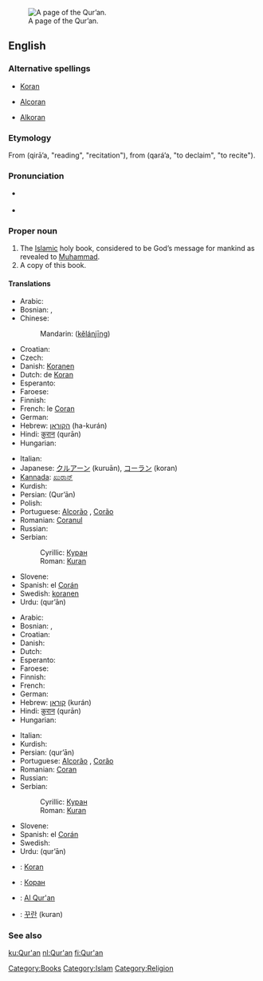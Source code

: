 [[Image:AndalusQuran.JPG|thumb|right|A page of the Qur’an.]]
==English==

===Alternative spellings===
* [[Koran]]
* {{italbrac|obsolete}} [[Alcoran]]
* {{italbrac|obsolete}} [[Alkoran]]

===Etymology===
From {{Ar.}} {{Arab|[[قراءة]]}} (qirā’a, "reading", "recitation"), from {{Arab|[[قرأ]]}} (qará’a, "to declaim", "to recite").

===Pronunciation===
* {{a|US}} {{IPA|/kəˈrɑn/}}
* {{rhymes|ran}}

===Proper noun===
{{en-proper noun}}

# The [[Islamic]] holy book, considered to be God’s message for mankind as revealed to [[Muhammad]].
# A copy of this book.

====Translations====
{{trans-top|the Islamic holy book}}
* Arabic: {{Arab|[[القرآن|القُرْآن]]}} {{IPAchar|(al-qur’ān)}}
* Bosnian: {{t-|bs|Kuran|m}}, {{t-|bs|Kur'an|m}}
* Chinese:
*: Mandarin: {{zh-ts|[[可蘭]][[經]]|[[可兰]][[经]]}} ([[kě]][[lán]][[jīng]])
* Croatian: {{t-|hr|Kuran|m}}
* Czech: {{t-|cs|Korán|m}}
* Danish: [[Koranen]] {{c}}
* Dutch: de [[Koran]] {{m}}
* Esperanto: {{t-|eo|Korano|xs=Esperanto}}
* Faroese: {{t-|fo|Koranin|f|xs=Faroese}}
* Finnish: {{t+|fi|Koraani}}
* French: le [[Coran]] {{m}}
* German: {{t+|de|Koran|m}}
* Hebrew: [[הקוראן]] (ha-kurán)
* Hindi: [[क़ुरान]] (qurān)
* Hungarian: {{t-|hu|Korán}}
{{trans-mid}}
* Italian: {{t+|it|corano|m}}
* Japanese: [[クルアーン]] (kuruān), [[コーラン]] (koran)
* [[Kannada]]: [[ಖುರಾನ್]]
* Kurdish: {{KUchar|[[قرعان]]}}
* Persian: {{fa-Arab|[[قرآن]]}} (Qur’ān)
* Polish: {{t+|pl|Koran|m}}
* Portuguese: [[Alcorão]] {{m}}, [[Corão]] {{m}}
* Romanian: [[Coranul]]
* Russian: {{t-|ru|Коран|m|tr=Korán|sc=Cyrl}}
* Serbian:
*: Cyrillic: [[Куран#Serbian|Куран]] {{m}}
*: Roman: [[Kuran#Serbian|Kuran]] {{m}}
* Slovene: {{t+|sl|Koran|m}}
* Spanish: el [[Corán]] {{m}}
* Swedish: [[koranen]]
* Urdu: {{ur-Arab|[[قرآن]]}} (qur’ān)
{{trans-bottom}}

{{trans-top|copy of this book}}
* Arabic: {{Arab|[[القرآن|القُرْآن]]}} {{IPAchar|(al-qur’ān)}}
* Bosnian: {{t-|bs|Kuran|m}}, {{t-|bs|Kur'an|m}}
* Croatian: {{t-|hr|Kuran|m}}
* Danish: {{t-|da|Koran|c}}
* Dutch: {{t+|nl|koran|m}}
* Esperanto: {{t-|eo|Korano|xs=Esperanto}}
* Faroese: {{t-|fo|koran|f|xs=Faroese}}
* Finnish: {{t+|fi|Koraani}}
* French: {{t+|fr|coran|m}}
* German: {{t+|de|Koran|m}}
* Hebrew: [[קוראן]] (kurán)
* Hindi: [[क़ुरान]] (qurān)
* Hungarian: {{t-|hu|Korán}}
{{trans-mid}}
* Italian: {{t+|it|corano|m}}
* Kurdish: {{KUchar|[[قرعان]]}}
* Persian: {{fa-Arab|[[قرآن]]}} (qur’ān)
* Portuguese: [[Alcorão]] {{m}}, [[Corão]] {{m}}
* Romanian: [[Coran]]
* Russian: {{t-|ru|Коран|m|tr=Korán|sc=Cyrl}}
* Serbian:
*: Cyrillic: [[Куран#Serbian|Куран]] {{m}}
*: Roman: [[Kuran#Serbian|Kuran]] {{m}}
* Slovene: {{t+|sl|Koran|m}}
* Spanish: el [[Corán]] {{m}}
* Swedish: {{t-|sv|koran|c}}
* Urdu: {{ur-Arab|[[قرآن]]}} (qur’ān)
{{trans-bottom}}

{{checktrans-top}}
* {{ttbc|Basque}}: [[Koran]]
* {{ttbc|Bulgarian}}: [[Коран]] {{m}}
{{checktrans-mid}}
* {{ttbc|Indonesian}}: [[Al Qur'an]]
* {{ttbc|Korean}}: [[꾸란]] (kuran)
{{checktrans-bottom}}

===See also===
{{projectlinks
|wikipedia
|Wikiquote
|Wikisource
}}

[[Category:Books]]
[[Category:Islam]]
[[Category:Religion]]

[[ku:Qur'an]]
[[nl:Qur'an]]
[[fi:Qur'an]]
